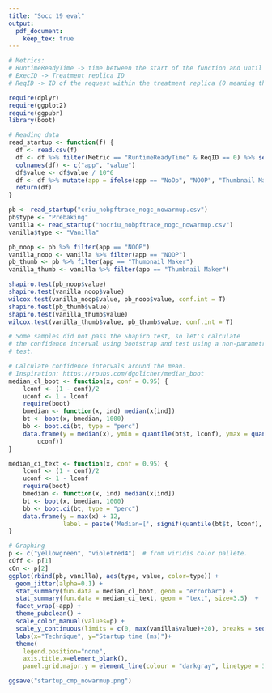 ```yaml
---
title: "Socc 19 eval"
output:
  pdf_document:
    keep_tex: true
---
```


```r
# Metrics:
# RuntimeReadyTime -> time between the start of the function and until it is ready to start serving requests.
# ExecID -> Treatment replica ID
# ReqID -> ID of the request within the treatment replica (0 meaning the first request)

require(dplyr)
require(ggplot2)
require(ggpubr)
library(boot)

# Reading data
read_startup <- function(f) {
  df <- read.csv(f) 
  df <- df %>% filter(Metric == "RuntimeReadyTime" & ReqID == 0) %>% select(App, Value_NS)
  colnames(df) <- c("app", "value")
  df$value <- df$value / 10^6 
  df <- df %>% mutate(app = ifelse(app == "NoOp", "NOOP", "Thumbnail Maker"))
  return(df)
}

pb <- read_startup("criu_nobpftrace_nogc_nowarmup.csv")
pb$type <- "Prebaking"
vanilla <- read_startup("nocriu_nobpftrace_nogc_nowarmup.csv")
vanilla$type <- "Vanilla"

pb_noop <- pb %>% filter(app == "NOOP")
vanilla_noop <- vanilla %>% filter(app == "NOOP")
pb_thumb <- pb %>% filter(app == "Thumbnail Maker")
vanilla_thumb <- vanilla %>% filter(app == "Thumbnail Maker")

shapiro.test(pb_noop$value)
shapiro.test(vanilla_noop$value)
wilcox.test(vanilla_noop$value, pb_noop$value, conf.int = T)
shapiro.test(pb_thumb$value)
shapiro.test(vanilla_thumb$value)
wilcox.test(vanilla_thumb$value, pb_thumb$value, conf.int = T)

# Some samples did not pass the Shapiro test, so let's calculate
# the confidence interval using bootstrap and test using a non-parametric
# test.

# Calculate confidence intervals around the mean.
# Inspiration: https://rpubs.com/dgolicher/median_boot
median_cl_boot <- function(x, conf = 0.95) {
    lconf <- (1 - conf)/2
    uconf <- 1 - lconf
    require(boot)
    bmedian <- function(x, ind) median(x[ind])
    bt <- boot(x, bmedian, 1000)
    bb <- boot.ci(bt, type = "perc")
    data.frame(y = median(x), ymin = quantile(bt$t, lconf), ymax = quantile(bt$t, 
        uconf))
}

median_ci_text <- function(x, conf = 0.95) {
    lconf <- (1 - conf)/2
    uconf <- 1 - lconf
    require(boot)
    bmedian <- function(x, ind) median(x[ind])
    bt <- boot(x, bmedian, 1000)
    bb <- boot.ci(bt, type = "perc")
    data.frame(y = max(x) + 12,
               label = paste('Median=[', signif(quantile(bt$t, lconf), 2), ', ', signif(quantile(bt$t, uconf), 2),']', sep=""))
}

# Graphing
p <- c("yellowgreen", "violetred4")  # from viridis color pallete.
cOff <- p[1]
cOn <- p[2]
ggplot(rbind(pb, vanilla), aes(type, value, color=type)) +
  geom_jitter(alpha=0.1) +
  stat_summary(fun.data = median_cl_boot, geom = "errorbar") +
  stat_summary(fun.data = median_ci_text, geom = "text", size=3.5)  +
  facet_wrap(~app) +
  theme_pubclean() +
  scale_color_manual(values=p) +
  scale_y_continuous(limits = c(0, max(vanilla$value)+20), breaks = seq(0, max(vanilla$value), by = 50)) +
  labs(x="Technique", y="Startup time (ms)")+
  theme(
    legend.position="none",
    axis.title.x=element_blank(),
    panel.grid.major.y = element_line(colour = "darkgray", linetype = 3))

ggsave("startup_cmp_nowarmup.png")
```